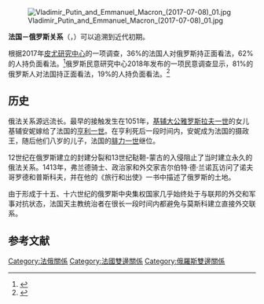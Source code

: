 {{Short description|1=法兰西共和国与俄罗斯的外交关系}}
{{Infobox bilateral relations|法国－俄罗斯|France|Russia|filetype=svg}}
[[File:Vladimir_Putin_and_Emmanuel_Macron_(2017-07-08)_01.jpg|thumb]]

'''法国－俄罗斯关系'''（{{Lang-fr|Relations entre la France et la Russie}}，{{lang-ru|Российско-французские отношения}}）可以追溯到近代初期。

根据2017年[[皮尤研究中心|皮尤研究中心]]的一项调查，36%的法国人对俄罗斯持正面看法，62%的人持负面看法。<ref>{{cite web|url=http://www.pewglobal.org/2017/08/16/publics-worldwide-unfavorable-toward-putin-russia/|title=Publics Worldwide Unfavorable Toward Putin, Russia|publisher=Pew Research Center|date=November 30, 2017|access-date=2021-02-03|archive-date=2019-05-11|archive-url=https://web.archive.org/web/20190511004940/https://www.pewglobal.org/2017/08/16/publics-worldwide-unfavorable-toward-putin-russia/|dead-url=no}}</ref>俄罗斯民意研究中心2018年发布的一项民意调查显示，81%的俄罗斯人对法国持正面看法，19%的人持负面看法。<ref>{{cite web|url=https://wciom.com/index.php?id=61&uid=1543|title=RUSSIA AND FRANCE: THE PRESENT AND THE FUTURE|publisher=Russian Public Opinion Research Center|date=May 28, 2018|access-date=2021-02-03|archive-date=2019-04-22|archive-url=https://web.archive.org/web/20190422022913/https://wciom.com/index.php?id=61|dead-url=no}}</ref>

==历史==
俄法关系源远流长。最早的接触发生在1051年，[[基辅大公|基辅大公]][[雅罗斯拉夫一世|雅罗斯拉夫一世]]的女儿基辅安妮嫁给了法国的[[亨利一世_(法兰西)|亨利一世]]。在亨利死后一段时间内，安妮成为法国的摄政王，随后他们八岁的儿子，法国的[[腓力一世_(法兰西)|腓力一世]]继位。

12世纪在俄罗斯建立的封建分裂和13世纪鞑靼-蒙古的入侵阻止了当时建立永久的俄法关系。1413年，弗兰德骑士、政治家和外交家吉尔伯特·德·兰诺瓦访问了诺夫哥罗德和普斯科夫，并在他的《旅行和出使》一书中描述了俄罗斯的土地。

由于形成于十五、十六世纪的俄罗斯中央集权国家几乎始终处于与联邦的外交和军事对抗状态，法国天主教统治者在很长一段时间内都避免与莫斯科建立直接外交联系。

==参考文献==
{{reflist}}

{{法国外交}}
{{俄罗斯外交}}
[[Category:法俄關係|Category:法俄關係]]
[[Category:法國雙邊關係|Category:法國雙邊關係]]
[[Category:俄羅斯雙邊關係|Category:俄羅斯雙邊關係]]